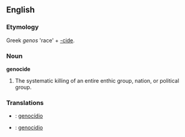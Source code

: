 {{wikipedia}}
==English==

===Etymology===
Greek ''genos'' 'race' + [[-cide]].

===Noun===
'''genocide'''
# The systematic killing of an entire enthic group, nation, or political group.

===Translations===
* {{pt}}: [[genocídio]]
* {{es}}: [[genocidio]]